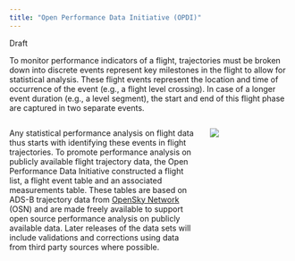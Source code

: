 ```yaml
---
title: "Open Performance Data Initiative (OPDI)"
---
```


Draft

To monitor performance indicators of a flight, trajectories must be broken down into discrete events represent key milestones in the flight to allow for statistical analysis. These flight events represent the location and time of occurrence of the event (e.g., a flight level crossing). In case of a longer event duration (e.g., a level segment), the start and end of this flight phase are captured in two separate events. 

::: columns
::: {.column width="70%"}

Any statistical performance analysis on flight data thus starts with identifying these events in flight trajectories. To promote performance analysis on publicly available flight trajectory data, the Open Performance Data Initiative constructed a flight list, a flight event table and an associated measurements table. These tables are based on ADS-B trajectory data from [OpenSky Network](https://opensky-network.org/) (OSN) and are made freely available to support open source performance analysis on publicly available data. Later releases of the data sets will include validations and corrections using data from third party sources where possible.

:::

::: {.column width="30%"}

![](media/opensky-network-logo.jpg)

:::
:::

